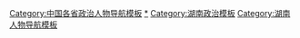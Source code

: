 [[Category:中国各省政治人物导航模板|Category:中国各省政治人物导航模板]]
[[Category:湖南政治人物|*]]
[[Category:湖南政治模板|Category:湖南政治模板]]
[[Category:湖南人物导航模板|Category:湖南人物导航模板]]